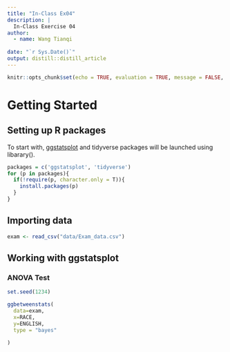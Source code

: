 ```yaml
---
title: "In-Class Ex04"
description: |
  In-Class Exercise 04
author:
  - name: Wang Tianqi
    
date: "`r Sys.Date()`"
output: distill::distill_article
---
```


```r
knitr::opts_chunk$set(echo = TRUE, evaluation = TRUE, message = FALSE, warning = FALSE, fig.retina = 3)

```

# Getting Started

## Setting up R packages

To start with, [ggstatsplot](https://indrajeetpatil.github.io/ggstatsplot/) and tidyverse packages will be launched using libarary().

```r
packages = c('ggstatsplot', 'tidyverse')
for (p in packages){
  if(!require(p, character.only = T)){
    install.packages(p)
  }
}

```

## Importing data

```r
exam <- read_csv("data/Exam_data.csv")

```

## Working with ggstatsplot

### ANOVA Test

```r
set.seed(1234)

ggbetweenstats(
  data=exam,
  x=RACE,
  y=ENGLISH,
  type = "bayes"
  
)
```




